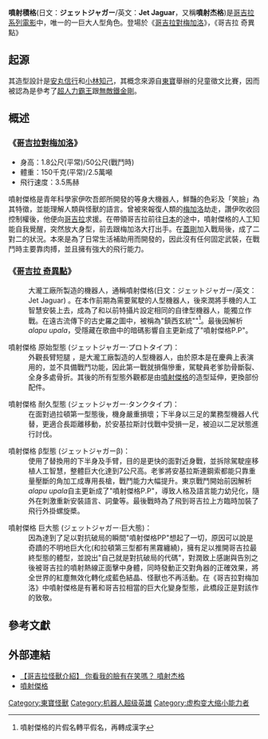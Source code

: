 '''噴射積格'''(日文：'''ジェットジャガー'''/英文：'''Jet Jaguar'''，又稱'''噴射杰格''')是[[哥吉拉系列電影|哥吉拉系列電影]]中，唯一的一巨大人型角色。登場於《[[哥吉拉對梅加洛|哥吉拉對梅加洛]]》，《哥吉拉 奇異點》

== 起源 ==

其造型設計是[[安丸信行|安丸信行]]和[[小林知己|小林知己]]，其概念來源自[[東寶|東寶]]舉辦的兒童徵文比賽，因而被認為是參考了[[超人力霸王|超人力霸王]]跟[[無敵鐵金剛|無敵鐵金剛]]。

== 概述 ==

=== 《[[哥吉拉對梅加洛|哥吉拉對梅加洛]]》 ===

* 身高：1.8公尺(平常)/50公尺(戰鬥時)
* 體重：150千克(平常)/2.5萬噸
* 飛行速度：3.5馬赫

噴射傑格是青年科學家伊吹吾郎所開發的等身大機器人，鮮豔的色彩及「笑臉」為其特徵，並能理解人類與怪獸的語言。曾被來報復人類的[[梅加洛|梅加洛]]劫走，讚伊吹收回控制權後，他便向[[哥吉拉|哥吉拉]]求援。在帶領哥吉拉前往[[日本|日本]]的途中，噴射傑格的人工知能自我覺醒，突然放大身型，前去跟梅加洛大打出手。在[[蓋剛|蓋剛]]加入戰局後，成了二對二的狀況。本來是為了日常生活補助用而開發的，因此沒有任何固定武裝，在戰鬥時主要靠肉搏，並且擁有強大的飛行能力。

=== 《[[哥吉拉_奇異點|哥吉拉 奇異點]]》 ===

; {{nihongo|[[噴射傑格|噴射傑格]]|ジェットジャガー||Jet Jaguar}}
: 大瀧工廠所製造的機器人，通稱噴射傑格(日文：ジェットジャガー/英文：Jet Jaguar) 。在本作前期為需要駕駛的人型機器人，後來潤將手機的人工智慧安裝上去，成為了和以前特攝片設定相同的自律型機器人，能獨立作戰。在遠古流傳下的古史羅之圖中，被稱為"鎮西玄統""<ref>噴射傑格的片假名轉平假名，再轉成漢字</ref>。最後因解析''alapu upala''，受隱藏在歌曲中的暗碼影響自主更新成了"噴射傑格P.P"。 
                                                                                                                                                                                                                                                                              
; 噴射傑格  原始型態  (ジェットジャガー·プロトタイプ)：
: 外觀長臂短腿 ，是大瀧工廠製造的人型機器人，由於原本是在慶典上表演用的，並不具備戰鬥功能，因此第一戰就損傷慘重，駕駛員老爹肋骨斷裂、全身多處骨折。其後的所有型態外觀都是由[[噴射傑格|噴射傑格]]的造型延伸，更換部份配件。

; 噴射傑格  耐久型態  (ジェットジャガー·タンクタイプ)：
: 在面對過拉頓第一型態後，機身嚴重損壞；下半身以三足的業務型機器人代替，更適合長距離移動，於安基拉斯討伐戰中受損一足，被迫以二足狀態進行討伐。

; 噴射傑格  β型態  (ジェットジャガーβ)：
: 使用了替換用的下半身及手臂，目的是更快的面對近身戰，並拆除駕駛座移植人工智慧，整體巨大化達到7公尺高。老爹將安基拉斯連鋼索都能只靠重量壓斷的角加工成專用長槍，戰鬥能力大幅提升。東京戰鬥開始前因解析''alapu upala''自主更新成了"噴射傑格P.P"，導致人格及語言能力幼兒化，隨外在刺激重新安裝語言、詞彙等。最後戰時為了飛到哥吉拉上方臨時加裝了飛行外掛螺旋槳。

; 噴射傑格 巨大態  (ジェットジャガー·巨大態)：
: 因為達到了足以對抗破局的瞬間"噴射傑格PP"想起了一切，原因可以說是奇蹟的不明地巨大化(和拉頓第三型都有黑霧纏繞)，擁有足以推開哥吉拉最終型態的體型，並說出"自己就是對抗破局的代碼"，對潤致上感謝與告別之後被哥吉拉的噴射熱線正面擊中身體，同時發動正交對角器的正確效果，將全世界的紅塵無效化轉化成藍色結晶、怪獸也不再活動。在《哥吉拉對梅加洛》中噴射傑格是有著和哥吉拉相當的巨大化變身型態，此橋段正是對該作的致敬。

== 參考文獻 ==

== 外部連結 ==

*[https://forum.gamer.com.tw/Co.php?bsn=60076&sn=43209987 【哥吉拉怪獸介紹】 你看我的臉有在笑嗎？ 噴射杰格]
*[https://mysterio500.pixnet.net/blog/post/31914530 噴射傑格]


{{Godzilla}}
{{東寶怪獸}}
{{DEFAULTSORT:JetJaguar}}
[[Category:東寶怪獸|Category:東寶怪獸]]
[[Category:机器人超级英雄|Category:机器人超级英雄]]
[[Category:虚构变大缩小能力者|Category:虚构变大缩小能力者]]